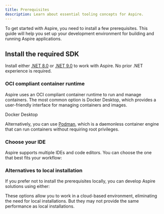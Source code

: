 ```yaml
---
title: Prerequisites
description: Learn about essential tooling concepts for Aspire.
---
```



To get started with Aspire, you need to install a few prerequisites. This guide will help you set up your development environment for building and running Aspire applications.

## Install the required SDK

Install either [.NET 8.0](https://dotnet.microsoft.com/download/dotnet/8.0) or [.NET 9.0](https://dotnet.microsoft.com/download/dotnet/9.0) to work with Aspire. No prior .NET experience is required.

### OCI compliant container runtime

Aspire uses an OCI compliant container runtime to run and manage containers. The most common option is Docker Desktop, which provides a user-friendly interface for managing containers and images.

<LinkButton href="https://www.docker.com/products/docker-desktop" icon="seti:docker" iconPlacement="start" variant="secondary">
  Docker Desktop
</LinkButton>

Alternatively, you can use [Podman](https://podman.io/), which is a daemonless container engine that can run containers without requiring root privileges.

### Choose your IDE

Aspire supports multiple IDEs and code editors. You can choose the one that best fits your workflow:

<CardGrid>
  <LinkCard
    title="Visual Studio"
    href="https://visualstudio.microsoft.com/vs/"
    description="Visual Studio is a powerful IDE for .NET development. 
    It provides a rich set of features, including debugging, IntelliSense, and integrated Git support." />
  <LinkCard
    title="Visual Studio Code"
    icon="seti:visual-studio-code"
    href="https://code.visualstudio.com/"
    description="Visual Studio Code is a lightweight code editor with support for .NET development through extensions. It's ideal for cross-platform development and quick edits." />
  <LinkCard
    title="JetBrains Rider" 
    href="https://blog.jetbrains.com/dotnet/2024/02/19/jetbrains-rider-and-the-net-aspire-plugin"
    description="JetBrains Rider is a cross-platform .NET IDE that provides advanced code analysis, refactoring, and debugging capabilities." />
</CardGrid>

### Alternatives to local installation

If you prefer not to install the prerequisites locally, you can develop Aspire solutions using either:

<CardGrid>
  <LinkCard
    title="GitHub Codespaces"
    href="../get-started/github-codespaces.md" />
  <LinkCard
    title="Dev Containers"
    href="../get-started/dev-containers.md" />
</CardGrid>


<Aside type='tip'>
  These options allow you to work in a cloud-based environment, eliminating the need for local installations. But they may not provide the same performance as local installations.
</Aside>


